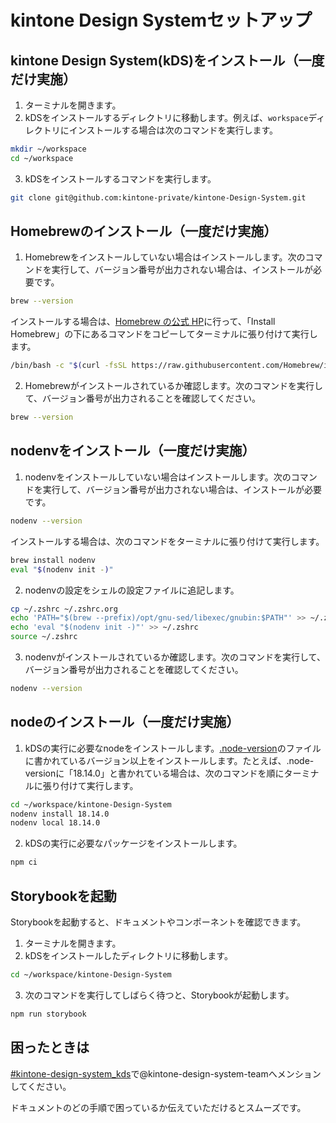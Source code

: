 
<Meta title='gettingStarted/developing/kintone Design Systemセットアップ' />

# kintone Design Systemセットアップ

## kintone Design System(kDS)をインストール（一度だけ実施）

1. ターミナルを開きます。
2. kDSをインストールするディレクトリに移動します。例えば、`workspace`ディレクトリにインストールする場合は次のコマンドを実行します。

```sh
mkdir ~/workspace
cd ~/workspace
```

3. kDSをインストールするコマンドを実行します。

```sh
git clone git@github.com:kintone-private/kintone-Design-System.git
```

## Homebrewのインストール（一度だけ実施）

1. Homebrewをインストールしていない場合はインストールします。次のコマンドを実行して、バージョン番号が出力されない場合は、インストールが必要です。

```sh
brew --version
```

インストールする場合は、[Homebrew の公式 HP](https://brew.sh/)に行って、「Install Homebrew」の下にあるコマンドをコピーしてターミナルに張り付けて実行します。

```sh
/bin/bash -c "$(curl -fsSL https://raw.githubusercontent.com/Homebrew/install/HEAD/install.sh)"
```

2. Homebrewがインストールされているか確認します。次のコマンドを実行して、バージョン番号が出力されることを確認してください。

```sh
brew --version
```

## nodenvをインストール（一度だけ実施）

1. nodenvをインストールしていない場合はインストールします。次のコマンドを実行して、バージョン番号が出力されない場合は、インストールが必要です。

```sh
nodenv --version
```

インストールする場合は、次のコマンドをターミナルに張り付けて実行します。

```sh
brew install nodenv
eval "$(nodenv init -)"
```

2. nodenvの設定をシェルの設定ファイルに追記します。

```sh
cp ~/.zshrc ~/.zshrc.org
echo 'PATH="$(brew --prefix)/opt/gnu-sed/libexec/gnubin:$PATH"' >> ~/.zshrc
echo 'eval "$(nodenv init -)"' >> ~/.zshrc
source ~/.zshrc
```

3. nodenvがインストールされているか確認します。次のコマンドを実行して、バージョン番号が出力されることを確認してください。

```sh
nodenv --version
```

## nodeのインストール（一度だけ実施）

1. kDSの実行に必要なnodeをインストールします。<a href="https://github.com/kintone-private/kintone-Design-System/blob/main/.node-version">.node-version</a>のファイルに書かれているバージョン以上をインストールします。たとえば、.node-versionに「18.14.0」と書かれている場合は、次のコマンドを順にターミナルに張り付けて実行します。

```sh
cd ~/workspace/kintone-Design-System
nodenv install 18.14.0
nodenv local 18.14.0
```

2. kDSの実行に必要なパッケージをインストールします。

```sh
npm ci
```

## Storybookを起動

Storybookを起動すると、ドキュメントやコンポーネントを確認できます。

1. ターミナルを開きます。
2. kDSをインストールしたディレクトリに移動します。

```sh
cd ~/workspace/kintone-Design-System
```

3. 次のコマンドを実行してしばらく待つと、Storybookが起動します。

```sh
npm run storybook
```

## 困ったときは

[#kintone-design-system_kds](https://cybozu.slack.com/archives/C02NWSGMZB8)で@kintone-design-system-teamへメンションしてください。

ドキュメントのどの手順で困っているか伝えていただけるとスムーズです。
